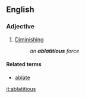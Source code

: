 ==English==

===Adjective===
{{en-adj}}

# {{lb|en|obsolete}} [[diminishing|Diminishing]]
#: ''an '''ablatitious''' force''
#: {{rfquotek|Sir J. Herschel}}

====Related terms====
* [[ablate]]

[[it:ablatitious]]